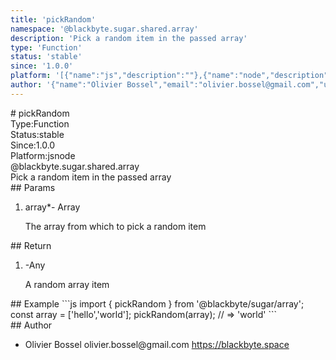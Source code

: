 ```yaml
---
title: 'pickRandom'
namespace: '@blackbyte.sugar.shared.array'
description: 'Pick a random item in the passed array'
type: 'Function'
status: 'stable'
since: '1.0.0'
platform: '[{"name":"js","description":""},{"name":"node","description":""}]'
author: '{"name":"Olivier Bossel","email":"olivier.bossel@gmail.com","url":"https://blackbyte.space"}'
---
```

<div class="docmap -mdx">
# pickRandom
<div class="docmap_metas">
<div class="docmap_type"><span class="docmap_type-label">Type:</span><span class="docmap_type-value">Function</span></div>
<div class="docmap_status"><span class="docmap_status-label">Status:</span><span class="docmap_status-value -stable">stable</span></div>
<div class="docmap_since"><span class="docmap_since-label">Since:</span><span class="docmap_since-value">1.0.0</span></div>
<div class="docmap_platform"><span class="docmap_platform-label">Platform:</span><span class="docmap_platform-value -js">js</span><span class="docmap_platform-value -node">node</span></div>
</div>
<div class="docmap_namespace">@blackbyte.sugar.shared.array</div>
<div class="docmap_description typo-lead typo-format">
Pick a random item in the passed array
</div>
<div class="docmap_params">
## Params
<ol class="docmap_list">
<li class="docmap_item">
<span class="docmap_name">array<span class="docmap_required">*</span></span><span class="docmap_default">-</span> <span class="docmap_type">Array</span>
<p class="docmap_description">The array from which to pick a random item</p>
</li>
</ol>
</div>
<div class="docmap_return">
## Return
<ol class="docmap_list">
<li class="docmap_item">
<span class="docmap_default">-</span><span class="docmap_type">Any</span>
<p class="docmap_description">A random array item</p>
</li>
</ol>
</div>
<div class="docmap_examples">
## Example
<s-code language="js" header>
```js
import { pickRandom } from '@blackbyte/sugar/array';
const array = ['hello','world'];
pickRandom(array); // => 'world'
```
</s-code>
</div>
<div class="docmap_author">
## Author
<ul class="docmap_list">
<li class="docmap_item">
<span class="docmap_name">Olivier Bossel</span>
<span class="docmap_email">olivier.bossel@gmail.com</span>
<a href="https://blackbyte.space" target="_blank" class="docmap_url">https://blackbyte.space</a>
</li>
</ul>
</div>
</div>